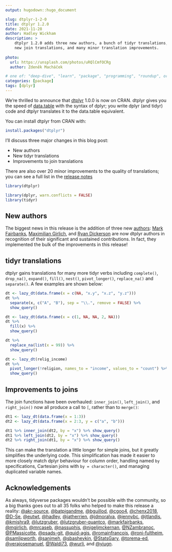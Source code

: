 ```yaml
---
output: hugodown::hugo_document

slug: dtplyr-1-2-0
title: dtplyr 1.2.0
date: 2021-11-28
author: Hadley Wickham
description: >
    dtplyr 1.2.0 adds three new authors, a bunch of tidyr translations,
    new join translations, and many minor translation improvements.
    
photo:
  url: https://unsplash.com/photos/uRQlCmfOCRg
  author: Zdeněk Macháček

# one of: "deep-dive", "learn", "package", "programming", "roundup", or "other"
categories: [package] 
tags: [dplyr]
---
```


<!--
TODO:
* [x] Look over / edit the post's title in the yaml
* [x] Edit (or delete) the description; note this appears in the Twitter card
* [x] Pick category and tags (see existing with `hugodown::tidy_show_meta()`)
* [x] Find photo & update yaml metadata
* [x] Create `thumbnail-sq.jpg`; height and width should be equal
* [x] Create `thumbnail-wd.jpg`; width should be >5x height
* [x] `hugodown::use_tidy_thumbnails()`
* [x] Add intro sentence, e.g. the standard tagline for the package
* [x] `usethis::use_tidy_thanks()`
-->

We're thrilled to announce that [dtplyr](https://dtplyr.tidyverse.org) 1.0.0 is now on CRAN. dtplyr gives you the speed of [data.table](http://r-datatable.com/) with the syntax of dplyr; you write dplyr (and tidyr) code and dtplyr translates it to the data.table equivalent.

You can install dtplyr from CRAN with:

```r
install.packages("dtplyr")
```

I'll discuss three major changes in this blog post:

* New authors
* New tidyr translations
* Improvements to join translations

There are also over 20 minor improvements to the quality of translations; you can see a full list  in the [release notes](https://github.com/tidyverse/dtplyr/blob/main/NEWS.md)

```r
library(dtplyr)

library(dplyr, warn.conflicts = FALSE)
library(tidyr)
```

## New authors

The biggest news in this release is the addition of three new [authors](https://github.com/tidyverse/tidyups/blob/main/004-governance.md#authors): [Mark Fairbanks](https://github.com/markfairbanks), [Maximilian Girlich](https://github.com/mgirlich), and [Ryan Dickerson](https://github.com/eutwt) are now dtplyr authors in recognition of their significant and sustained contributions. In fact, they implemented the bulk of the improvements in this release!

## tidyr translations

dtplyr gains translations for many more tidyr verbs including `complete()`, `drop_na()`, `expand()`, `fill()`, `nest()`, `pivot_longer()`, `replace_na()` and `separate()`. A few examples are shown below:

```r
dt <- lazy_dt(data.frame(x = c(NA, "x.y", "x.z", "y.z")))
dt %>% 
  separate(x, c("A", "B"), sep = "\\.", remove = FALSE) %>% 
  show_query()

dt <- lazy_dt(data.frame(x = c(1, NA, NA, 2, NA)))
dt %>% 
  fill(x) %>% 
  show_query()

dt %>% 
  replace_na(list(x = 99)) %>% 
  show_query()

dt <- lazy_dt(relig_income)
dt %>%
  pivot_longer(!religion, names_to = "income", values_to = "count") %>% 
  show_query()
```

## Improvements to joins

The join functions have been overhauled: `inner_join()`, `left_join()`, and `right_join()` now all produce a call to `[`, rather than to `merge()`:

```r
dt1 <- lazy_dt(data.frame(x = 1:3))
dt2 <- lazy_dt(data.frame(x = 2:3, y = c("a", "b")))

dt1 %>% inner_join(dt2, by = "x") %>% show_query()
dt1 %>% left_join(dt2, by = "x") %>% show_query()
dt2 %>% right_join(dt1, by = "x") %>% show_query()
```

This can make the translation a little longer for simple joins, but it greatly simplifies the underlying code. This simplification has made it easier to more closely match dplyr behaviour for column order, handling named `by` specifications, Cartesian joins with `by = character()`, and managing duplicated variable names.

## Acknowledgements

As always, tidyverse packages wouldn't be possible with the community, so a big thanks goes out to all 35 folks who helped to make this release a reality: [&#x0040;akr-source](https://github.com/akr-source), [&#x0040;batpigandme](https://github.com/batpigandme), [&#x0040;bguillod](https://github.com/bguillod), [&#x0040;cgoo4](https://github.com/cgoo4), [&#x0040;chenx2018](https://github.com/chenx2018), [&#x0040;D-Se](https://github.com/D-Se), [&#x0040;eutwt](https://github.com/eutwt), [&#x0040;hadley](https://github.com/hadley), [&#x0040;jatherrien](https://github.com/jatherrien), [&#x0040;jdmoralva](https://github.com/jdmoralva), [&#x0040;jennybc](https://github.com/jennybc), [&#x0040;jtlandis](https://github.com/jtlandis), [&#x0040;kmishra9](https://github.com/kmishra9), [&#x0040;lutzgruber](https://github.com/lutzgruber), [&#x0040;lutzgruber-quantco](https://github.com/lutzgruber-quantco), [&#x0040;markfairbanks](https://github.com/markfairbanks), [&#x0040;mgirlich](https://github.com/mgirlich), [&#x0040;mrcaseb](https://github.com/mrcaseb), [&#x0040;nassuphis](https://github.com/nassuphis), [&#x0040;nigeljmckernan](https://github.com/nigeljmckernan), [&#x0040;NZambranoc](https://github.com/NZambranoc), [&#x0040;PMassicotte](https://github.com/PMassicotte), [&#x0040;psads-git](https://github.com/psads-git), [&#x0040;quid-agis](https://github.com/quid-agis), [&#x0040;romainfrancois](https://github.com/romainfrancois), [&#x0040;roni-fultheim](https://github.com/roni-fultheim), [&#x0040;samlipworth](https://github.com/samlipworth), [&#x0040;sanjmeh](https://github.com/sanjmeh), [&#x0040;sbashevkin](https://github.com/sbashevkin), [&#x0040;StatsGary](https://github.com/StatsGary), [&#x0040;torema-ed](https://github.com/torema-ed), [&#x0040;verajosemanuel](https://github.com/verajosemanuel), [&#x0040;Waldi73](https://github.com/Waldi73), [&#x0040;wurli](https://github.com/wurli), and [&#x0040;yiugn](https://github.com/yiugn).
